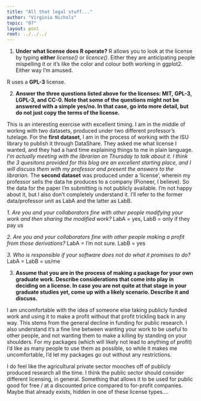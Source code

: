 ```yaml
---
title: "All that legal stuff..."
author: "Virginia Nichols"
topic: "07"
layout: post
root: ../../../
---
```



1. **Under what license does R operate?**
R allows you to look at the license by typing **either** *license()* or *licence()*. Either they are anticipating people mispelling it or it's like the color and colour both working in ggplot2. Either way I'm amused. 

R uses a **GPL-3** license. 

2. **Answer the three questions listed above for the licenses: MIT, GPL-3,  LGPL-3, and CC-0. Note that some of the questions might not be answered with a simple yes/no. In that case, go into more detail, but do not just copy the terms of the license.**

This is an interesting exercise with excellent timing. I am in the middle of workng with two datasets, produced under two different professor's tutelage. For the **first dataset**, I am in the process of working with the ISU library to publish it through DataShare. They asked me what license I wanted, and they had a hard time explaining things to me in plain language. *I'm actually meeting with the librarian on Thursday to talk about it. I think the 3 quesitons provided for this blog are an excellent starting place, and I will discuss them with my professor and present the answers to the librarian.* The **second dataset** was produced under a 'license', wherein my professor sells the data he produces to a company (Pioneer, I believe). So the data for the paper I'm submitting is not publicly available. I'm not happy about it, but I also don't completely understand it. I'll refer to the former data/professor unit as LabA and the latter as LabB. 

*1. Are you and your collaborators fine with other people modifying your work and then sharing the modified work?*
LabA = yes, LabB = only if they pay us

*2. Are you and your collaborators fine with other people making a profit from those derivations?*
LabA = I'm not sure. LabB = yes

*3. Who is responsible if your software does not do what it promises to do?*
LabA = LabB = us/me

3. **Assume that you are in the process of making a package for your own graduate work. Describe considerations that come into play in deciding on a license. In case you are not quite at that stage in your graduate studies yet, come up with a likely scenario. Describe it and discuss.**

I am uncomfortable with the idea of someone else taking publicly funded work and using it to make a profit without that profit trickling back in any way. This stems from the general decline in funding for public research. I also understand it's a fine line between wanting your work to be useful to other people, and not wanting them to make a killing by standing on your shoulders. For my packages (which will likely not lead to anything of profit) I'd like as many people to use them as possible, so while it makes me uncomfortable, I'd let my packages go out without any restrictions. 

I do feel like the agricultural private sector mooches off of publicly produced research all the time. I think the public sector should consider different licensing, in general. Something that allows it to be used for public good for free / at a discounted price compared to for-profit companies. Maybe that already exists, hidden in one of these license types.... 